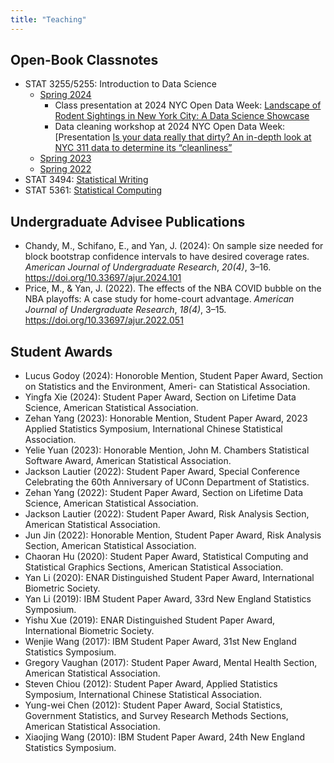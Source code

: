 ```yaml
---
title: "Teaching"
---
```


## Open-Book Classnotes

+ STAT 3255/5255: Introduction to Data Science
    - [Spring 2024](https://statds.github.io/ids-s24/)
        * Class presentation at 2024 NYC Open Data Week: [Landscape of Rodent Sightings in New York City: A Data Science Showcase](https://2024.open-data.nyc/event/landscape-of-rodent-sightings-in-new-york-city-a-data-science-showcase/)
        * Data cleaning workshop at 2024 NYC Open Data Week: [Presentation [Is your data really that dirty? An in-depth look at NYC 311 data to determine its “cleanliness”](https://2024.open-data.nyc/event/is-your-data-really-that-dirty-an-in-depth-look-at-nyc-311-data-to-determine-its-cleanliness/)
    - [Spring 2023](https://statds.github.io/ids-s23/)
    - [Spring 2022](https://statds.github.io/ids-s22/)
+ STAT 3494: [Statistical Writing](https://statds.github.io/stat-writing/)
+ STAT 5361: [Statistical Computing](https://jun-yan.github.io/stat-5361/)

## Undergraduate Advisee Publications

+ Chandy, M., Schifano, E., and Yan, J. (2024): On sample size needed for block
bootstrap confidence intervals to have desired coverage rates.
*American Journal of Undergraduate Research*, *20(4)*, 3--16.
<https://doi.org/10.33697/ajur.2024.101>
+ Price, M., & Yan, J. (2022). The effects of the NBA COVID bubble on the
NBA playoffs: A case study for home-court advantage. *American Journal
of Undergraduate Research*, *18(4)*, 3--15.
<https://doi.org/10.33697/ajur.2022.051>


## Student Awards

+ Lucus Godoy (2024): Honoroble Mention, Student Paper Award, Section on Statistics and the Environment, Ameri- can Statistical Association.
+ Yingfa Xie (2024): Student Paper Award, Section on Lifetime Data Science, American Statistical Association.
+ Zehan Yang (2023): Honorable Mention, Student Paper Award, 2023 Applied Statistics Symposium, International Chinese Statistical Association.
+ Yelie Yuan (2023): Honorable Mention, John M. Chambers Statistical Software Award, American Statistical Association.
+ Jackson Lautier (2022): Student Paper Award, Special Conference Celebrating the 60th Anniversary of UConn Department of Statistics.
+ Zehan Yang (2022): Student Paper Award, Section on Lifetime Data Science, American Statistical Association.
+ Jackson Lautier (2022): Student Paper Award, Risk Analysis Section, American Statistical Association.
+ Jun Jin (2022): Honorable Mention, Student Paper Award, Risk Analysis Section, American Statistical Association.
+ Chaoran Hu (2020): Student Paper Award, Statistical Computing and Statistical Graphics Sections, American Statistical Association.
+ Yan Li (2020): ENAR Distinguished Student Paper Award, International Biometric Society.
+ Yan Li (2019): IBM Student Paper Award, 33rd New England Statistics Symposium.
+ Yishu Xue (2019): ENAR Distinguished Student Paper Award, International Biometric Society.
+ Wenjie Wang (2017): IBM Student Paper Award, 31st New England Statistics Symposium.
+ Gregory Vaughan (2017): Student Paper Award, Mental Health Section, American Statistical Association.
+ Steven Chiou (2012): Student Paper Award, Applied Statistics Symposium, International Chinese Statistical Association.
+ Yung-wei Chen (2012): Student Paper Award, Social Statistics, Government Statistics, and Survey Research Methods Sections, American Statistical Association.
+ Xiaojing Wang (2010): IBM Student Paper Award, 24th New England Statistics Symposium.